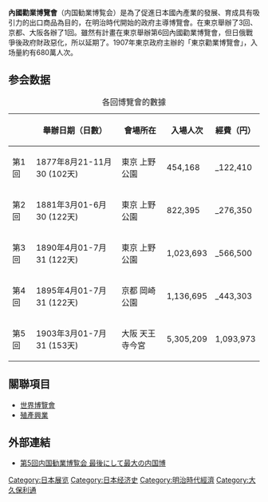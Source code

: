 {{Refimprove|time=2021-04-15T18:51:23+00:00}}
'''內國勸業博覽會'''（内国勧業博覧会）是為了促進日本國內產業的發展、育成具有吸引力的出口商品為目的，在明治時代開始的政府主導博覽會。在東京舉辦了3回、京都、大阪各辦了1回。雖然有計畫在東京舉辦第6回內國勸業博覽會，但日俄戰爭後政府財政惡化，所以延期了。1907年東京政府主辦的「東京勸業博覽會」，入场量約有680萬人次。

==参会数据==

{| class="wikitable sortable"
|+ 各回博覽會的數據
|-
!  !! 舉辦日期（日數） !! 會場所在 !! 入場人次 !! 經費（円）
|-
| 第1回 || 1877年8月21-11月30   (102天) || 東京 上野公園 || 454,168 || _122,410
|-
| 第2回 || 1881年3月01-6月30   (122天) || 東京 上野公園 || 822,395 || _276,350
|-
| 第3回 || 1890年4月01-7月31   (122天) || 東京 上野公園 || 1,023,693 || _566,500
|-
| 第4回 || 1895年4月01-7月31   (122天) || 京都 岡崎公園 || 1,136,695 || _443,303
|-
| 第5回 || 1903年3月01-7月31   (153天) || 大阪 天王寺今宮 || 5,305,209 || 1,093,973
|}

== 關聯項目 ==
*[[世界博覽會|世界博覽會]]
*[[殖產興業|殖產興業]]

== 外部連結 ==
*[https://www.ndl.go.jp/exposition/s1/naikoku5.html 第5回内国勧業博覧会 最後にして最大の内国博] {{Wayback|url=https://www.ndl.go.jp/exposition/s1/naikoku5.html |date=20210607145608 }}

[[Category:日本展览|Category:日本展览]]
[[Category:日本经济史|Category:日本经济史]]
[[Category:明治時代經濟|Category:明治時代經濟]]
[[Category:大久保利通|Category:大久保利通]]